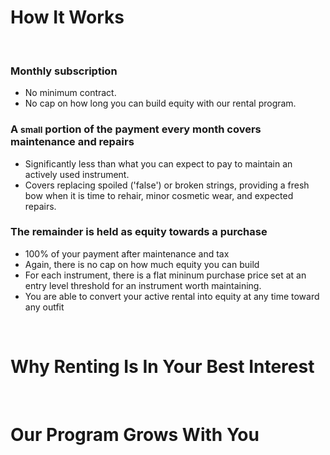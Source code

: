 # How It Works

&nbsp;

### Monthly subscription

- No minimum contract.
- No cap on how long you can build equity with our rental program.
  &nbsp;

### A <small>small</small> portion of the payment every month covers maintenance and repairs

- Significantly less than what you can expect to pay to maintain an actively used instrument.
- Covers replacing spoiled ('false') or broken strings, providing a fresh bow when it is time to rehair, minor cosmetic wear, and expected repairs.
  &nbsp;

### The remainder is held as equity towards a purchase

- 100% of your payment after maintenance and tax
- Again, there is no cap on how much equity you can build
- For each instrument, there is a flat mininum purchase price set at an entry level threshold for an instrument worth maintaining.
- You are able to convert your active rental into equity at any time toward any outfit

&nbsp;

# Why Renting Is In Your Best Interest

&nbsp;

# Our Program Grows With You
